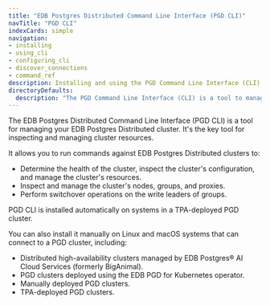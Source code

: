```yaml
---
title: "EDB Postgres Distributed Command Line Interface (PGD CLI)"
navTitle: "PGD CLI"
indexCards: simple
navigation:
- installing
- using_cli
- configuring_cli
- discover_connections
- command_ref
description: Installing and using the PGD Command Line Interface (CLI) to manage your PGD cluster.
directoryDefaults:
  description: "The PGD Command Line Interface (CLI) is a tool to manage your EDB Postgres Distributed cluster"
---
```


The EDB Postgres Distributed Command Line Interface (PGD CLI) is a tool for managing your EDB Postgres Distributed cluster. It's the key tool for inspecting and managing cluster resources.

It allows you to run commands against EDB Postgres Distributed clusters to:
 * Determine the health of the cluster, inspect the cluster's configuration, and manage the cluster's resources. 
 * Inspect and manage the cluster's nodes, groups, and proxies.
 * Perform switchover operations on the write leaders of groups.

PGD CLI is installed automatically on systems in a TPA-deployed PGD cluster. 

You can also install it manually on Linux and macOS systems that can connect to a PGD cluster, including:
  * Distributed high-availability clusters managed by EDB Postgres® AI Cloud Services (formerly BigAnimal).
  * PGD clusters deployed using the EDB PGD for Kubernetes operator.
  * Manually deployed PGD clusters.
  * TPA-deployed PGD clusters.


<!-- * [Installing PGD CLI](installing_cli) has instructions on manually installing PGD CLI on various systems.

* [Using PGD CLI](using_cli) offers an introduction to using the PGD CLI and how to connect to your PGD cluster.

* [Configuring PGD CLI](configuring_cli) has details on creating persistent configurations for quicker connections.

* [PGD CLI's Command reference](command_ref) covers all the available commands to inspect, manage, and get information about cluster resources.

* [Discovering connection strings](discover_connections) shows how to obtain the correct connection strings for your PGD-powered deployment.
 -->

